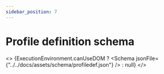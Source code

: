 ```yaml
---
sidebar_position: 7
---
```



# Profile definition schema

<>
    {ExecutionEnvironment.canUseDOM ? <Schema jsonFile={"../../docs/assets/schema/profiledef.json"} /> : null}
</>
